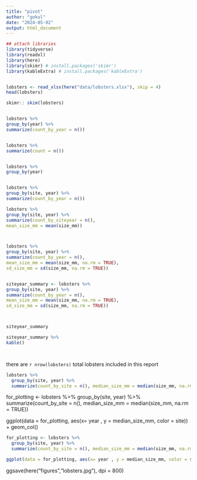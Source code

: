```yaml
---
title: "pivot"
author: "gokul"
date: "2024-05-02"
output: html_document
---
```


```r
## attach libraries
library(tidyverse)
library(readxl)
library(here)
library(skimr) # install.packages('skimr')
library(kableExtra) # install.packages('kableExtra')


lobsters <- read_xlsx(here("data/lobsters.xlsx"), skip = 4)
head(lobsters)

skimr:: skim(lobsters)


lobsters %>%
group_by(year) %>%
summarize(count_by_year = n())


lobsters %>%
summarize(count = n())


lobsters %>%
group_by(year)


lobsters %>%
group_by(site, year) %>%
summarize(count_by_year = n())

lobsters %>%
group_by(site, year) %>%
summarize(count_by_siteyear = n(),
mean_size_mm = mean(size_mm))



lobsters %>%
group_by(site, year) %>%
summarize(count_by_year = n(), 
mean_size_mm = mean(size_mm, na.rm = TRUE), 
sd_size_mm = sd(size_mm, na.rm = TRUE))


siteyear_summary <- lobsters %>%
group_by(site, year) %>%
summarize(count_by_year = n(), 
mean_size_mm = mean(size_mm, na.rm = TRUE), 
sd_size_mm = sd(size_mm, na.rm = TRUE))



siteyear_summary

siteyear_summary %>%
kable()




```

there are `r nrow(lobsters)` total lobsters included in this report

```r
lobsters %>%
  group_by(site, year) %>%
  summarize(count_by_site = n(), median_size_mm = median(size_mm, na.rm = TRUE))
```

for_plotting <- lobsters %>%
  group_by(site, year) %>%
  summarize(count_by_site = n(), median_size_mm = median(size_mm, na.rm = TRUE))

ggplot(data = for_plotting, aes(x= year , y = median_size_mm, color = site)) + geom_col()

```r

for_plotting <- lobsters %>%
  group_by(site, year) %>%
  summarize(count_by_site = n(), median_size_mm = median(size_mm, na.rm = TRUE))

ggplot(data = for_plotting, aes(x= year , y = median_size_mm, color = site)) + geom_col() + facet_wrap(~site)
```
ggsave(here("figures","lobsters.jpg"), dpi = 800)
